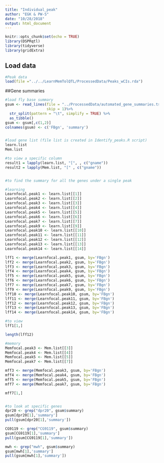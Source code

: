 ```yaml
---
title: "Individual_peak"
author: "EGK & PW-S"
date: "10/28/2018"
output: html_document
---
```


```r
knitr::opts_chunk$set(echo = TRUE)
library(DSPRqtl)
library(tidyverse)
library(gridExtra)

```


## Load data
```r

#Peak data
load(file ="../../LearnMemTolQTL/ProcessedData/Peaks_wCIs.rda")

```


##Gene summaries 


```r

#load fly base summary
gsum <- read_lines(file = "../ProcessedData/automated_gene_summaries.tsv.gz",
                   skip = 1)%>%
  str_split(pattern = "\t", simplify = TRUE) %>% 
  as_tibble() 
gsum <- gsum[,c(1,2)]
colnames(gsum) <- c('FBgn', 'summary')


#load gene list (file list is created in Identify_peaks.R script)
learn.list
Mem.list

#to view a specific column
result1 = lapply(learn.list, "[", , c("gname"))
result2 = lapply(Mem.list, "[" , c("gname"))


#to find the summary for all the genes under a single peak

#learning
Learnfocal.peak1 <- learn.list[[1]]
Learnfocal.peak2 <- learn.list[[2]]
Learnfocal.peak3 <- learn.list[[3]]
Learnfocal.peak4 <- learn.list[[4]]
Learnfocal.peak5 <- learn.list[[5]]
Learnfocal.peak6 <- learn.list[[6]]
Learnfocal.peak7 <- learn.list[[7]]
Learnfocal.peak9 <- learn.list[[9]]
Learnfocal.peak10 <- learn.list[[10]]
Learnfocal.peak11 <- learn.list[[11]]
Learnfocal.peak12 <- learn.list[[12]]
Learnfocal.peak13 <- learn.list[[13]]
Learnfocal.peak14 <- learn.list[[14]]

lff1 <- merge(Learnfocal.peak1, gsum, by='FBgn')
lff2 <- merge(Learnfocal.peak2, gsum, by='FBgn')
lff3 <- merge(Learnfocal.peak3, gsum, by='FBgn')
lff4 <- merge(Learnfocal.peak4, gsum, by='FBgn')
lff5 <- merge(Learnfocal.peak5, gsum, by='FBgn')
lff6 <- merge(Learnfocal.peak6, gsum, by='FBgn')
lff7 <- merge(Learnfocal.peak7, gsum, by='FBgn')
lff9 <- merge(Learnfocal.peak9, gsum, by='FBgn')
lff10 <- merge(Learnfocal.peak10, gsum, by='FBgn')
lff11 <- merge(Learnfocal.peak11, gsum, by='FBgn')
lff12 <- merge(Learnfocal.peak12, gsum, by='FBgn')
lff13 <- merge(Learnfocal.peak13, gsum, by='FBgn')
lff14 <- merge(Learnfocal.peak14, gsum, by='FBgn')

#to view
lff1[1,]

length(lff12)

#memory 
Memfocal.peak3 <- Mem.list[[3]]
Memfocal.peak4 <- Mem.list[[4]]
Memfocal.peak5 <- Mem.list[[5]]
Memfocal.peak7 <- Mem.list[[7]]

mff3 <- merge(Memfocal.peak3, gsum, by='FBgn')
mff4 <- merge(Memfocal.peak4, gsum, by='FBgn')
mff5 <- merge(Memfocal.peak5, gsum, by='FBgn')
mff7 <- merge(Memfocal.peak7, gsum, by='FBgn')

mff7[1,]


#to look at specific genes 
dpr20 <- grep("dpr20", gsum$summary)
gsum[dpr20[1],'summary']
pull(gsum[dpr20[1],'summary'])

CG9119 <- grep("CG9119", gsum$summary)
gsum[CG9119[1],'summary']
pull(gsum[CG9119[1],'summary'])

mwh <- grep("mwh", gsum$summary)
gsum[mwh[1],'summary']
pull(gsum[mwh[1],'summary'])

```



